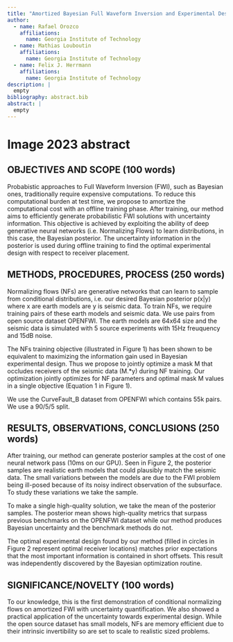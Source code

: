 ```yaml
---
title: "Amortized Bayesian Full Waveform Inversion and Experimental Design with Normalizing Flows"
author:
  - name: Rafael Orozco
    affiliations:
      name: Georgia Institute of Technology
  - name: Mathias Louboutin
    affiliations:
      name: Georgia Institute of Technology
  - name: Felix J. Herrmann
    affiliations:
      name: Georgia Institute of Technology
description: | 
  empty
bibliography: abstract.bib
abstract: |
  empty
---
```


# Image 2023 abstract

## OBJECTIVES AND SCOPE (100 words)
Probabistic approaches to Full Waveform Inversion (FWI), such as Bayesian ones, traditionally require expensive computations. To reduce this computational burden at test time, we propose to amortize the computational cost with an offline training phase. After training, our method aims to efficiently generate probabilistic FWI solutions with uncertainty information. This objective is achieved by exploiting the ability of deep generative neural networks (i.e. Normalizing Flows) to learn distributions, in this case, the Bayesian posterior. The uncertainty information in the posterior is used during offline training to find the optimal experimental design with respect to receiver placement. 

## METHODS, PROCEDURES, PROCESS (250 words)
Normalizing flows (NFs) are generative networks that can learn to sample from conditional distributions, i.e. our desired Bayesian posterior p(x|y) where x are earth models are y is seismic data. To train NFs, we require training pairs of these earth models and seismic data. We use pairs from open source dataset OPENFWI. The earth models are 64x64 size and the seismic data is simulated with 5 source experiments with 15Hz freuquency and 15dB noise. 

The NFs training objective (illustrated in Figure 1) has been shown to be equivalent to maximizing the information gain used in Bayesian experimental design. Thus we propose to jointly optimize a mask M that occludes receivers of the seismic data (M.*y) during NF training. Our optimization jointly optimizes for NF parameters and optimal mask M values in a single objective (Equation 1 in Figure 1).

We use the CurveFault_B dataset from OPENFWI which contains 55k pairs. We use a 90/5/5 split. 

## RESULTS, OBSERVATIONS, CONCLUSIONS (250 words)
After training, our method can generate posterior samples at the cost of one neural network pass (10ms on our GPU). Seen in Figure 2, the posterior samples are realistic earth models that could plausibly match the seismic data. The small variations between the models are due to the FWI problem being ill-posed because of its noisy indirect observation of the subsurface. To study these variations we take the sample.

To make a single high-quality solution, we take the mean of the posterior samples. The posterior mean shows high-quality metrics that surpass previous benchmarks on the OPENFWI dataset while our method produces Bayesian uncertainty and the benchmark methods do not. 

The optimal experimental design found by our method (filled in circles in Figure 2 represent optimal receiver locations) matches prior expectations that the most important information is contained in short offsets. This result was independently discovered by the Bayesian optimization routine. 


## SIGNIFICANCE/NOVELTY (100 words)
To our knowledge, this is the first demonstration of conditional normalizing flows on amortized FWI with uncertainty quantification. We also showed a practical application of the uncertainty towards experimental design. While the open source dataset has small models, NFs are memory efficient due to their intrinsic invertibility so are set to scale to realistic sized problems.


